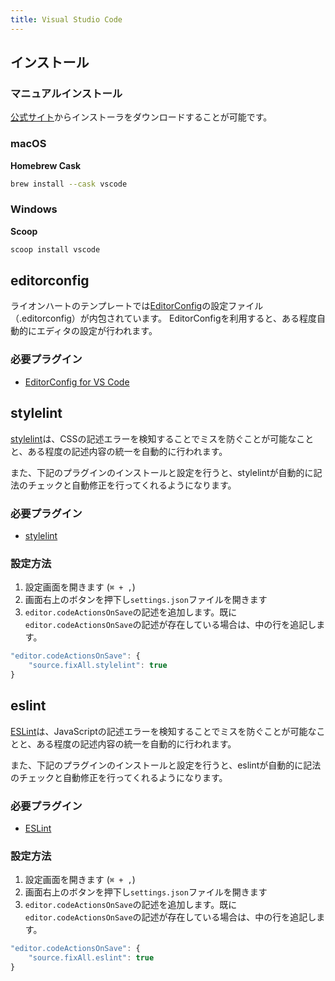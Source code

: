 ```yaml
---
title: Visual Studio Code
---
```


## インストール

### マニュアルインストール

[公式サイト](https://code.visualstudio.com/)からインストーラをダウンロードすることが可能です。

### macOS

**Homebrew Cask**

```bash
brew install --cask vscode
```

### Windows

**Scoop**

```bash
scoop install vscode
```

## editorconfig

ライオンハートのテンプレートでは[EditorConfig](https://editorconfig.org/)の設定ファイル（.editorconfig）が内包されています。 EditorConfigを利用すると、ある程度自動的にエディタの設定が行われます。

### 必要プラグイン

* [EditorConfig for VS Code](https://marketplace.visualstudio.com/items?itemName=EditorConfig.EditorConfig)


## stylelint

[stylelint](https://stylelint.io/)は、CSSの記述エラーを検知することでミスを防ぐことが可能なことと、ある程度の記述内容の統一を自動的に行われます。

また、下記のプラグインのインストールと設定を行うと、stylelintが自動的に記法のチェックと自動修正を行ってくれるようになります。

### 必要プラグイン

* [stylelint](https://marketplace.visualstudio.com/items?itemName=stylelint.vscode-stylelint)

### 設定方法

1. 設定画面を開きます (`⌘ + ,`)
2. 画面右上のボタンを押下し`settings.json`ファイルを開きます
3. `editor.codeActionsOnSave`の記述を追加します。既に`editor.codeActionsOnSave`の記述が存在している場合は、中の行を追記します。

```js
"editor.codeActionsOnSave": {
    "source.fixAll.stylelint": true
}
```

## eslint

[ESLint](https://eslint.org/)は、JavaScriptの記述エラーを検知することでミスを防ぐことが可能なことと、ある程度の記述内容の統一を自動的に行われます。

また、下記のプラグインのインストールと設定を行うと、eslintが自動的に記法のチェックと自動修正を行ってくれるようになります。


### 必要プラグイン

* [ESLint](https://marketplace.visualstudio.com/items?itemName=dbaeumer.vscode-eslint)

### 設定方法

1. 設定画面を開きます (`⌘ + ,`)
2. 画面右上のボタンを押下し`settings.json`ファイルを開きます
3. `editor.codeActionsOnSave`の記述を追加します。既に`editor.codeActionsOnSave`の記述が存在している場合は、中の行を追記します。

```js
"editor.codeActionsOnSave": {
    "source.fixAll.eslint": true
}
```